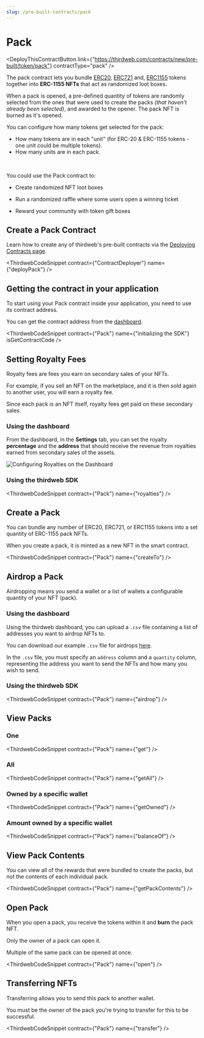 ```yaml
---
slug: /pre-built-contracts/pack
---
```



# Pack

<div className='deployContractBtnContainer' style={{marginTop:-70}}>

<DeployThisContractButton
  link={"https://thirdweb.com/contracts/new/pre-built/token/pack"}
  contractType="pack"
/>

</div>

The pack contract lets you bundle
[ERC20](https://eips.ethereum.org/EIPS/eip-20),
[ERC721](https://eips.ethereum.org/EIPS/eip-721) and,
[ERC1155](https://eips.ethereum.org/EIPS/eip-1155) tokens together into **ERC-1155 NFTs** that act as randomized loot boxes.

When a pack is opened, a pre-defined quantity of tokens are randomly selected from the ones
that were used to create the packs _(that haven't already been selected)_, and awarded to the opener.
The pack NFT is burned as it's opened.

You can configure how many tokens get selected for the pack:

- How many tokens are in each "unit" (for ERC-20 & ERC-1155 tokens - one unit could be multiple tokens).
- How many units are in each pack.

<br />

You could use the Pack contract to:

- Create randomized NFT loot boxes

- Run a randomized raffle where some users open a winning ticket

- Reward your community with token gift boxes

## Create a Pack Contract

Learn how to create any of thirdweb's pre-built contracts via the [Deploying Contracts page](/getting-started/deploying-contracts).

<ThirdwebCodeSnippet contract={"ContractDeployer"} name={"deployPack"} />

## Getting the contract in your application

To start using your Pack contract inside your application, you need to use its contract address.

You can get the contract address from the [dashboard](https://thirdweb.com/dashboard).

<ThirdwebCodeSnippet
  contract={"Pack"}
  name={"initializing the SDK"}
  isGetContractCode
/>

## Setting Royalty Fees

Royalty fees are fees you earn on secondary sales of your NFTs.

For example, if you sell an NFT on the marketplace, and it is then sold again to another user, you will earn a royalty fee.

Since each pack is an NFT itself, royalty fees get paid on these secondary sales.

### Using the dashboard

From the dashboard, in the **Settings** tab, you can set the royalty **percentage** and the **address** that should receive the revenue from royalties earned from secondary sales of the assets.

![Configuring Royalties on the Dashboard](../assets/royalties.png)

### Using the thirdweb SDK

<ThirdwebCodeSnippet contract={"Pack"} name={"royalties"} />

## Create a Pack

You can bundle any number of ERC20, ERC721, or ERC1155 tokens into a set quantity of ERC-1155 pack NFTs.

When you create a pack, it is minted as a new NFT in the smart contract.

<ThirdwebCodeSnippet contract={"Pack"} name={"createTo"} />

## Airdrop a Pack

Airdropping means you send a wallet or a list of wallets a configurable quantity of your NFT (pack).

### Using the dashboard

Using the thirdweb dashboard, you can upload a `.csv` file containing a list of addresses you want to airdrop NFTs to.

You can download our example `.csv` file for airdrops [here](https://thirdweb.com/airdrop.csv).

In the `.csv` file, you must specify an `address` column and a `quantity` column, representing the address you want to send the NFTs and how many you wish to send.

### Using the thirdweb SDK

<ThirdwebCodeSnippet contract={"Pack"} name={"airdrop"} />

## View Packs

### One

<ThirdwebCodeSnippet contract={"Pack"} name={"get"} />

### All

<ThirdwebCodeSnippet contract={"Pack"} name={"getAll"} />

### Owned by a specific wallet

<ThirdwebCodeSnippet contract={"Pack"} name={"getOwned"} />

### Amount owned by a specific wallet

<ThirdwebCodeSnippet contract={"Pack"} name={"balanceOf"} />

## View Pack Contents

You can view all of the rewards that were bundled to create the packs, but not the contents of each individual pack.

<ThirdwebCodeSnippet contract={"Pack"} name={"getPackContents"} />

## Open Pack

When you open a pack, you receive the tokens within it and **burn** the pack NFT.

Only the owner of a pack can open it.

Multiple of the same pack can be opened at once.

<ThirdwebCodeSnippet contract={"Pack"} name={"open"} />

## Transferring NFTs

Transferring allows you to send this pack to another wallet.

You must be the owner of the pack you're trying to transfer for this to be successful.

<ThirdwebCodeSnippet contract={"Pack"} name={"transfer"} />
